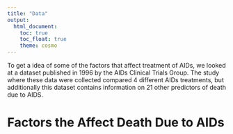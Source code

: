 ```yaml
---
title: "Data"
output: 
  html_document:
    toc: true
    toc_float: true
    theme: cosmo
---
```


To get a idea of some of the factors that affect treatment of AIDs, we looked at a dataset published in 1996 by the AIDs Clinical Trials Group. The study where these data were collected compared 4 different AIDs treatments, but additionally this dataset contains information on 21 other predictors of death due to AIDS.

# Factors the Affect Death Due to AIDs

